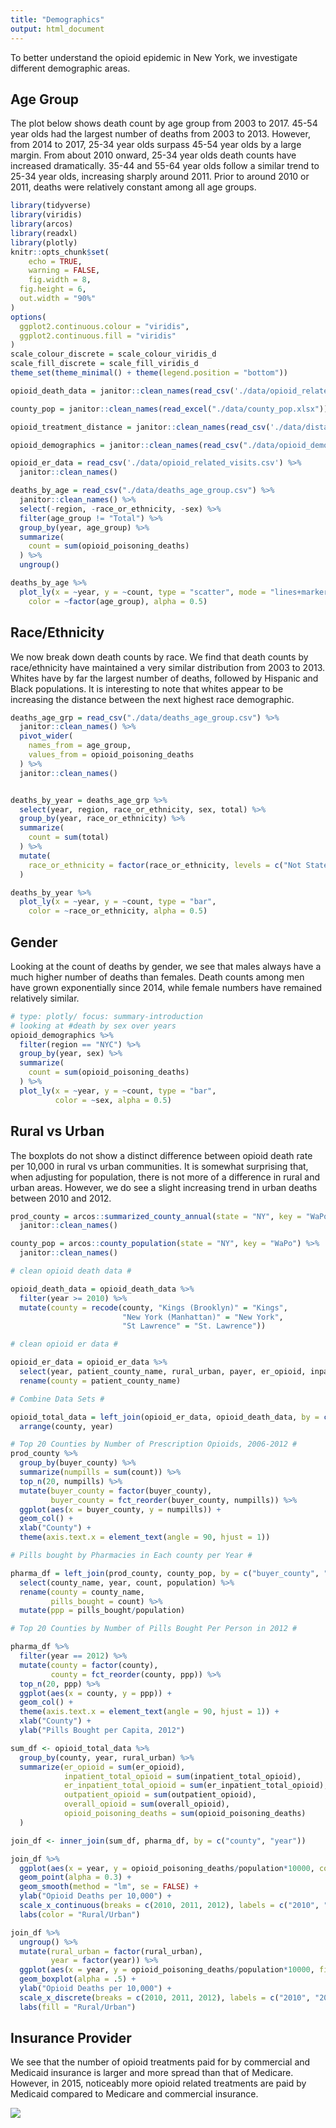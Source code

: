 ```yaml
---
title: "Demographics"
output: html_document
---
```


To better understand the opioid epidemic in New York, we investigate different demographic areas.  

## Age Group

The plot below shows death count by age group from 2003 to 2017. 45-54 year olds had the largest number of deaths from 2003 to 2013. However, from 2014 to 2017, 25-34 year olds surpass 45-54 year olds by a large margin. From about 2010 onward, 25-34 year olds death counts have increased dramatically. 35-44 and 55-64 year olds follow a similar trend to 25-34 year olds, increasing sharply around 2011. Prior to around 2010 or 2011, deaths were relatively constant among all age groups. 


```r
library(tidyverse)
library(viridis)
library(arcos)
library(readxl)
library(plotly)
knitr::opts_chunk$set(
	echo = TRUE,
	warning = FALSE,
	fig.width = 8, 
  fig.height = 6,
  out.width = "90%"
)
options(
  ggplot2.continuous.colour = "viridis",
  ggplot2.continuous.fill = "viridis"
)
scale_colour_discrete = scale_colour_viridis_d
scale_fill_discrete = scale_fill_viridis_d
theme_set(theme_minimal() + theme(legend.position = "bottom"))
```

```r

opioid_death_data = janitor::clean_names(read_csv('./data/opioid_related_deaths_2.csv'))

county_pop = janitor::clean_names(read_excel("./data/county_pop.xlsx"))

opioid_treatment_distance = janitor::clean_names(read_csv('./data/distance_to_treatment.csv'))

opioid_demographics = janitor::clean_names(read_csv("./data/opioid_demographics.csv"))

opioid_er_data = read_csv('./data/opioid_related_visits.csv') %>% 
  janitor::clean_names()
```

```r
deaths_by_age = read_csv("./data/deaths_age_group.csv") %>% 
  janitor::clean_names() %>% 
  select(-region, -race_or_ethnicity, -sex) %>% 
  filter(age_group != "Total") %>% 
  group_by(year, age_group) %>% 
  summarize(
    count = sum(opioid_poisoning_deaths)
  ) %>% 
  ungroup()
```

```r
deaths_by_age %>% 
  plot_ly(x = ~year, y = ~count, type = "scatter", mode = "lines+markers",
    color = ~factor(age_group), alpha = 0.5)
```

## Race/Ethnicity

We now break down death counts by race. We find that death counts by race/ethnicity have maintained a very similar distribution from 2003 to 2013. Whites have by far the largest number of deaths, followed by Hispanic and Black populations. It is interesting to note that whites appear to be increasing the distance between the next highest race demographic.

```r
deaths_age_grp = read_csv("./data/deaths_age_group.csv") %>% 
  janitor::clean_names() %>% 
  pivot_wider(
    names_from = age_group,
    values_from = opioid_poisoning_deaths
  ) %>% 
  janitor::clean_names()


deaths_by_year = deaths_age_grp %>% 
  select(year, region, race_or_ethnicity, sex, total) %>% 
  group_by(year, race_or_ethnicity) %>% 
  summarize(
    count = sum(total)
  ) %>% 
  mutate(
    race_or_ethnicity = factor(race_or_ethnicity, levels = c("Not Stated", "Other Non Hispanic", "Black Non Hispanic", "Hispanic", "White Non Hispanic"))
  )
```

```r
deaths_by_year %>% 
  plot_ly(x = ~year, y = ~count, type = "bar",
    color = ~race_or_ethnicity, alpha = 0.5)
```

## Gender

Looking at the count of deaths by gender, we see that males always have a much higher number of deaths than females. Death counts among men have grown exponentially since 2014, while female numbers have remained relatively similar. 

```r

# type: plotly/ focus: summary-introduction
# looking at #death by sex over years
opioid_demographics %>% 
  filter(region == "NYC") %>% 
  group_by(year, sex) %>% 
  summarize(
    count = sum(opioid_poisoning_deaths)
  ) %>% 
  plot_ly(x = ~year, y = ~count, type = "bar",
          color = ~sex, alpha = 0.5)
```

## Rural vs Urban

The boxplots do not show a distinct difference between opioid death rate per 10,000 in rural vs urban communities. It is somewhat surprising that, when adjusting for population, there is not more of a difference in rural and urban areas. However, we do see a slight increasing trend in urban deaths between 2010 and 2012.

```r
prod_county = arcos::summarized_county_annual(state = "NY", key = "WaPo") %>% 
  janitor::clean_names()

county_pop = arcos::county_population(state = "NY", key = "WaPo") %>% 
  janitor::clean_names()
```


```r

# clean opioid death data #

opioid_death_data = opioid_death_data %>%
  filter(year >= 2010) %>% 
  mutate(county = recode(county, "Kings (Brooklyn)" = "Kings",
                         "New York (Manhattan)" = "New York",
                         "St Lawrence" = "St. Lawrence"))

# clean opioid er data #

opioid_er_data = opioid_er_data %>% 
  select(year, patient_county_name, rural_urban, payer, er_opioid, inpatient_total_opioid, er_inpatient_total_opioid, outpatient_opioid, overall_opioid) %>%
  rename(county = patient_county_name)

# Combine Data Sets #

opioid_total_data = left_join(opioid_er_data, opioid_death_data, by = c('county', 'year')) %>% 
  arrange(county, year)
```

```r
# Top 20 Counties by Number of Prescription Opioids, 2006-2012 #
prod_county %>% 
  group_by(buyer_county) %>% 
  summarize(numpills = sum(count)) %>% 
  top_n(20, numpills) %>% 
  mutate(buyer_county = factor(buyer_county),
         buyer_county = fct_reorder(buyer_county, numpills)) %>% 
  ggplot(aes(x = buyer_county, y = numpills)) +
  geom_col() +
  xlab("County") +
  theme(axis.text.x = element_text(angle = 90, hjust = 1))
```

```r

# Pills bought by Pharmacies in Each county per Year #

pharma_df = left_join(prod_county, county_pop, by = c("buyer_county", "year")) %>% 
  select(county_name, year, count, population) %>% 
  rename(county = county_name,
         pills_bought = count) %>% 
  mutate(ppp = pills_bought/population)

```

```r
# Top 20 Counties by Number of Pills Bought Per Person in 2012 #

pharma_df %>% 
  filter(year == 2012) %>% 
  mutate(county = factor(county),
         county = fct_reorder(county, ppp)) %>% 
  top_n(20, ppp) %>% 
  ggplot(aes(x = county, y = ppp)) +
  geom_col() +  
  theme(axis.text.x = element_text(angle = 90, hjust = 1)) +
  xlab("County") +
  ylab("Pills Bought per Capita, 2012")
```

```r
sum_df <- opioid_total_data %>% 
  group_by(county, year, rural_urban) %>% 
  summarize(er_opioid = sum(er_opioid),
            inpatient_total_opioid = sum(inpatient_total_opioid),
            er_inpatient_total_opioid = sum(er_inpatient_total_opioid),
            outpatient_opioid = sum(outpatient_opioid),
            overall_opioid = sum(overall_opioid),
            opioid_poisoning_deaths = sum(opioid_poisoning_deaths)
  )
```

```r
join_df <- inner_join(sum_df, pharma_df, by = c("county", "year"))
```


```r
join_df %>% 
  ggplot(aes(x = year, y = opioid_poisoning_deaths/population*10000, color = rural_urban)) +
  geom_point(alpha = 0.3) +
  geom_smooth(method = "lm", se = FALSE) +
  ylab("Opioid Deaths per 10,000") +
  scale_x_continuous(breaks = c(2010, 2011, 2012), labels = c("2010", "2011", "2012")) +
  labs(color = "Rural/Urban")
```

```r
join_df %>% 
  ungroup() %>% 
  mutate(rural_urban = factor(rural_urban),
         year = factor(year)) %>% 
  ggplot(aes(x = year, y = opioid_poisoning_deaths/population*10000, fill = rural_urban)) +
  geom_boxplot(alpha = .5) +
  ylab("Opioid Deaths per 10,000") +
  scale_x_discrete(breaks = c(2010, 2011, 2012), labels = c("2010", "2011", "2012")) +
  labs(fill = "Rural/Urban")
```

## Insurance Provider 

We see that the number of opioid treatments paid for by commercial and Medicaid insurance is larger and more spread than that of Medicare. However, in 2015, noticeably more opioid related treatments are paid by Medicaid compared to Medicare and commercial insurance.

![](insurance_inf.gif)
